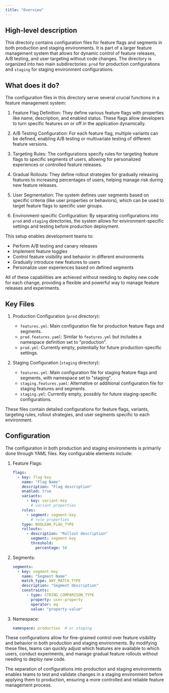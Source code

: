 ```yaml
---
title: "Overview"
---
```


## High-level description
This directory contains configuration files for feature flags and segments in both production and staging environments. It is part of a larger feature management system that allows for dynamic control of feature releases, A/B testing, and user targeting without code changes. The directory is organized into two main subdirectories: `prod` for production configurations and `staging` for staging environment configurations.

## What does it do?
The configuration files in this directory serve several crucial functions in a feature management system:

1. Feature Flag Definition: They define various feature flags with properties like name, description, and enabled status. These flags allow developers to turn specific features on or off in the application dynamically.

2. A/B Testing Configuration: For each feature flag, multiple variants can be defined, enabling A/B testing or multivariate testing of different feature versions.

3. Targeting Rules: The configurations specify rules for targeting feature flags to specific segments of users, allowing for personalized experiences or controlled feature releases.

4. Gradual Rollouts: They define rollout strategies for gradually releasing features to increasing percentages of users, helping manage risk during new feature releases.

5. User Segmentation: The system defines user segments based on specific criteria (like user properties or behaviors), which can be used to target feature flags to specific user groups.

6. Environment-specific Configuration: By separating configurations into `prod` and `staging` directories, the system allows for environment-specific settings and testing before production deployment.

This setup enables development teams to:
- Perform A/B testing and canary releases
- Implement feature toggles
- Control feature visibility and behavior in different environments
- Gradually introduce new features to users
- Personalize user experiences based on defined segments

All of these capabilities are achieved without needing to deploy new code for each change, providing a flexible and powerful way to manage feature releases and experiments.

## Key Files

1. Production Configuration (`prod` directory):
   - `features.yml`: Main configuration file for production feature flags and segments.
   - `prod.features.yaml`: Similar to `features.yml` but includes a namespace definition set to "production".
   - `prod.yml`: Currently empty, potentially for future production-specific settings.

2. Staging Configuration (`staging` directory):
   - `features.yml`: Main configuration file for staging feature flags and segments, with namespace set to "staging".
   - `staging.features.yaml`: Alternative or additional configuration file for staging features and segments.
   - `staging.yml`: Currently empty, possibly for future staging-specific configurations.

These files contain detailed configurations for feature flags, variants, targeting rules, rollout strategies, and user segments specific to each environment.

## Configuration
The configuration in both production and staging environments is primarily done through YAML files. Key configurable elements include:

1. Feature Flags:
   ```yaml
   flags:
     - key: flag-key
       name: "Flag Name"
       description: "Flag description"
       enabled: true
       variants:
         - key: variant-key
           # variant properties
       rules:
         - segment: segment-key
           # rule properties
       type: BOOLEAN_FLAG_TYPE
       rollouts:
         - description: "Rollout description"
           segment: segment-key
           threshold:
             percentage: 50
   ```

2. Segments:
   ```yaml
   segments:
     - key: segment-key
       name: "Segment Name"
       match_type: ANY_MATCH_TYPE
       description: "Segment description"
       constraints:
         - type: STRING_COMPARISON_TYPE
           property: user-property
           operator: eq
           value: "property-value"
   ```

3. Namespace:
   ```yaml
   namespace: production  # or staging
   ```

These configurations allow for fine-grained control over feature visibility and behavior in both production and staging environments. By modifying these files, teams can quickly adjust which features are available to which users, conduct experiments, and manage gradual feature rollouts without needing to deploy new code.

The separation of configurations into production and staging environments enables teams to test and validate changes in a staging environment before applying them to production, ensuring a more controlled and reliable feature management process.
